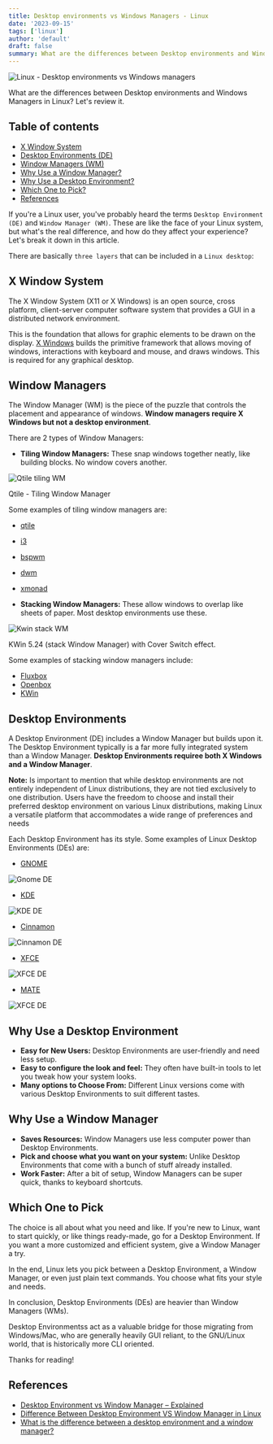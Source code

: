 ```yaml
---
title: Desktop environments vs Windows Managers - Linux
date: '2023-09-15'
tags: ['linux']
author: 'default'
draft: false
summary: What are the differences between Desktop environments and Windows Managers in Linux? Let's review it.
---
```


<div className="flex justify-center">
  <div className="w-full max-w-screen-md overflow-hidden">
    <img
      src="/static/images/2023-09-15-linux-desktop-environments-vs-window-managers/budgie-desktop.jpg"
      alt="Linux - Desktop environments vs Windows managers"
      className="mx-auto"
    />
  </div>
</div>

What are the differences between Desktop environments and Windows Managers in Linux? Let's review it.

## Table of contents

- [X Window System](#x-window-system)
- [Desktop Environments (DE)](#desktop-environments)
- [Window Managers (WM)](#window-managers)
- [Why Use a Window Manager?](#why-use-a-window-manager)
- [Why Use a Desktop Environment?](#why-use-a-desktop-environment)
- [Which One to Pick?](#which-one-to-pick)
- [References](#references)

If you're a Linux user, you've probably heard the terms `Desktop Environment (DE)` and `Window Manager (WM)`. These are like the face of your Linux system, but what's the real difference, and how do they affect your experience? Let's break it down in this article.

There are basically `three layers` that can be included in a `Linux desktop`:

## X Window System

The X Window System (X11 or X Windows) is an open source, cross platform, client-server computer software system that provides a GUI in a distributed network environment.

This is the foundation that allows for graphic elements to be drawn on the display. [X Windows](https://en.wikipedia.org/wiki/X_Window_System) builds the primitive framework that allows moving of windows, interactions with keyboard and mouse, and draws windows. This is required for any graphical desktop.

## Window Managers

The Window Manager (WM) is the piece of the puzzle that controls the placement and appearance of windows. **Window managers require X Windows but not a desktop environment**.

There are 2 types of Window Managers:

- **Tiling Window Managers:** These snap windows together neatly, like building blocks. No window covers another.

![Qtile tiling WM](/static/images/2023-09-15-linux-desktop-environments-vs-window-managers/qtile_tiling_WM.png)

Qtile - Tiling Window Manager

Some examples of tiling window managers are:

- [qtile](https://qtile.org/)
- [i3](https://i3wm.org/)
- [bspwm](https://github.com/baskerville/bspwm)
- [dwm](https://dwm.suckless.org/)
- [xmonad](https://xmonad.org/)

- **Stacking Window Managers:** These allow windows to overlap like sheets of paper. Most desktop environments use these.

![Kwin stack WM](/static/images/2023-09-15-linux-desktop-environments-vs-window-managers/kwin_stacl_WM.png)

KWin 5.24 (stack Window Manager) with Cover Switch effect.

Some examples of stacking window managers include:

- [Fluxbox](http://fluxbox.org/)
- [Openbox](http://openbox.org/wiki/Main_Page)
- [KWin](https://en.wikipedia.org/wiki/KWin)

## Desktop Environments

A Desktop Environment (DE) includes a Window Manager but builds upon it. The Desktop Environment typically is a far more fully integrated system than a Window Manager. **Desktop Environments requiree both X Windows and a Window Manager**.

**Note:** Is important to mention that while desktop environments are not entirely independent of Linux distributions, they are not tied exclusively to one distribution. Users have the freedom to choose and install their preferred desktop environment on various Linux distributions, making Linux a versatile platform that accommodates a wide range of preferences and needs

Each Desktop Environment has its style. Some examples of Linux Desktop Environments (DEs) are:

- [GNOME](https://www.gnome.org/getting-gnome/)

![Gnome DE](/static/images/2023-09-15-linux-desktop-environments-vs-window-managers/GNOME_DE.webp)

- [KDE](https://kde.org/)

![KDE DE](/static/images/2023-09-15-linux-desktop-environments-vs-window-managers/KDE_DE.png)

- [Cinnamon](<https://en.wikipedia.org/wiki/Cinnamon_(desktop_environment)>)

![Cinnamon DE](/static/images/2023-09-15-linux-desktop-environments-vs-window-managers/Cinnamon_5.2.png)

- [XFCE](https://www.xfce.org/)

![XFCE DE](/static/images/2023-09-15-linux-desktop-environments-vs-window-managers/Xfce-Desktop-Environment.png)

- [MATE](https://mate-desktop.org/)

![XFCE DE](/static/images/2023-09-15-linux-desktop-environments-vs-window-managers/MATE-DE.jpg)

## Why Use a Desktop Environment

- **Easy for New Users:** Desktop Environments are user-friendly and need less setup.
- **Easy to configure the look and feel:** They often have built-in tools to let you tweak how your system looks.
- **Many options to Choose From:** Different Linux versions come with various Desktop Environments to suit different tastes.

## Why Use a Window Manager

- **Saves Resources:** Window Managers use less computer power than Desktop Environments.
- **Pick and choose what you want on your system:** Unlike Desktop Environments that come with a bunch of stuff already installed.
- **Work Faster:** After a bit of setup, Window Managers can be super quick, thanks to keyboard shortcuts.

## Which One to Pick

The choice is all about what you need and like. If you're new to Linux, want to start quickly, or like things ready-made, go for a Desktop Environment. If you want a more customized and efficient system, give a Window Manager a try.

In the end, Linux lets you pick between a Desktop Environment, a Window Manager, or even just plain text commands. You choose what fits your style and needs.

In conclusion, Desktop Environments (DEs) are heavier than Window Managers (WMs).

Desktop Environmentss act as a valuable bridge for those migrating from Windows/Mac, who are generally heavily GUI reliant, to the GNU/Linux world, that is historically more CLI oriented.

Thanks for reading!

## References

- [Desktop Environment vs Window Manager – Explained](https://www.linuxfordevices.com/tutorials/linux/desktop-environment-vs-window-manager)
- [Difference Between Desktop Environment VS Window Manager in Linux](https://www.geeksforgeeks.org/difference-between-desktop-environment-vs-window-manager-in-linux/)
- [What is the difference between a desktop environment and a window manager?](https://askubuntu.com/questions/18078/what-is-the-difference-between-a-desktop-environment-and-a-window-manager)
